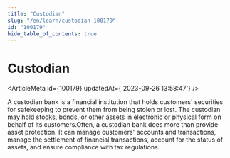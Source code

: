 ```yaml
---
title: "Custodian"
slug: "/en/learn/custodian-100179"
id: "100179"
hide_table_of_contents: true
---
```



# Custodian

<ArticleMeta id={100179} updatedAt={'2023-09-26 13:58:47'} />
<div className='border-solid border-b border-t-0 my-4 border-[var(--ifm-color-gray-300)]' />

A custodian bank is a financial institution that holds customers' securities for safekeeping to prevent them from being stolen or lost. The custodian may hold stocks, bonds, or other assets in electronic or physical form on behalf of its customers.Often, a custodian bank does more than provide asset protection. It can manage customers' accounts and transactions, manage the settlement of financial transactions, account for the status of assets, and ensure compliance with tax regulations.
